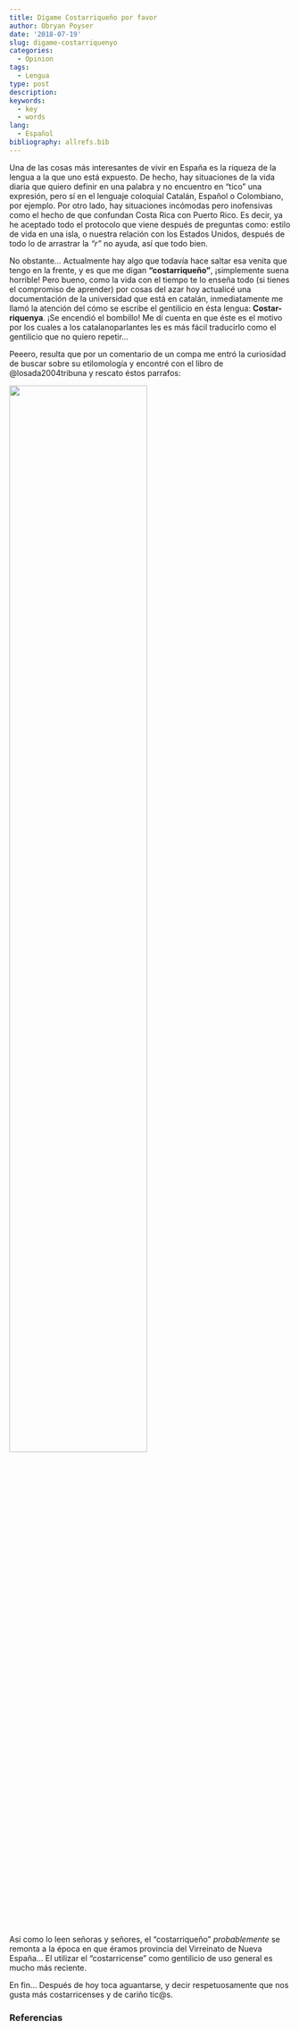 ```yaml
---
title: Dígame Costarriqueño por favor
author: Obryan Poyser
date: '2018-07-19'
slug: digame-costarriquenyo
categories:
  - Opinion
tags:
  - Lengua
type: post
description:
keywords:
  - key
  - words
lang:
  - Español
bibliography: allrefs.bib
---
```


Una de las cosas más interesantes de vivir en España es la riqueza de la lengua a la que uno está expuesto. De hecho, hay situaciones de la vida diaria que quiero definir en una palabra y no encuentro en "tico" una expresión, pero sí en el lenguaje coloquial Catalán, Español o Colombiano, por ejemplo. Por otro lado, hay situaciones incómodas pero inofensivas como el hecho de que confundan Costa Rica con Puerto Rico. Es decir, ya he aceptado todo el protocolo que viene después de preguntas como: estilo de vida en una isla, o nuestra relación con los Estados Unidos, después de todo lo de arrastrar la *"r"* no ayuda, así que todo bien.

No obstante... Actualmente hay algo que todavía hace saltar esa venita que tengo en la frente, y es que me digan **"costarriqueño"**, ¡simplemente suena horrible! Pero bueno, como la vida con el tiempo te lo enseña todo (si tienes el compromiso de aprender) por cosas del azar hoy actualicé una documentación de la universidad que está en catalán, inmediatamente me llamó la atención del cómo se escribe el gentilicio en ésta lengua: **Costar-riquenya**. ¡Se encendió el bombillo! Me dí cuenta en que éste es el motivo por los cuales a los catalanoparlantes les es más fácil traducirlo como el gentilicio que no quiero repetir...

Peeero, resulta que por un comentario de un compa me entró la curiosidad de buscar sobre su etilomología y encontré con el libro de @losada2004tribuna y rescato éstos parrafos:

![](/img/costariquenyo.jpg){width=70%}

\newline
\newline
\



Así como lo leen señoras y señores, el "costarriqueño" *probablemente* se remonta a la época en que éramos provincia del Virreinato de Nueva España... El utilizar el "costarricense" como gentilicio de uso general es mucho más reciente.

En fin... Después de hoy toca aguantarse, y decir respetuosamente que nos gusta más costarricenses y de cariño tic@s.


### Referencias


